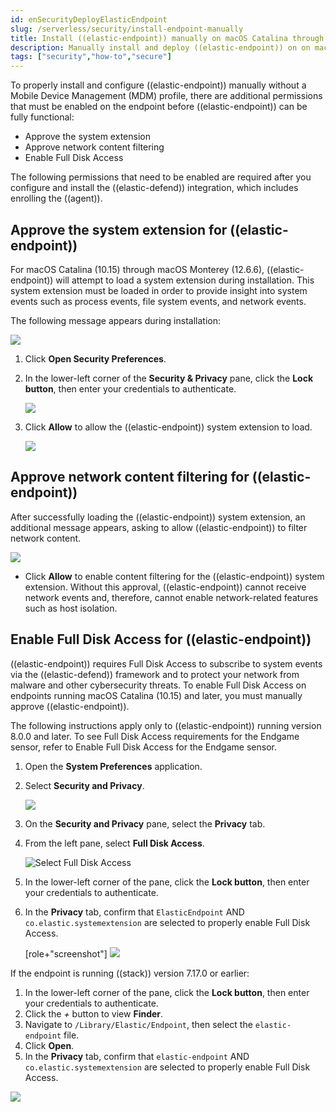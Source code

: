 ```yaml
---
id: enSecurityDeployElasticEndpoint
slug: /serverless/security/install-endpoint-manually
title: Install ((elastic-endpoint)) manually on macOS Catalina through Monterey
description: Manually install and deploy ((elastic-endpoint)) on on macOS Catalina through Monterey.
tags: ["security","how-to","secure"]
---
```


<div id="deploy-elastic-endpoint"></div>

To properly install and configure ((elastic-endpoint)) manually without a Mobile Device Management (MDM) profile, there are additional permissions that must be enabled on the endpoint before ((elastic-endpoint)) can be fully functional:

* <DocLink id="enSecurityDeployElasticEndpoint" section="approve-the-system-extension-for-((elastic-endpoint))">Approve the system extension</DocLink>
* <DocLink id="enSecurityDeployElasticEndpoint" section="approve-network-content-filtering-for-((elastic-endpoint))">Approve network content filtering</DocLink>
* <DocLink id="enSecurityDeployElasticEndpoint" section="enable-full-disk-access-for-((elastic-endpoint))">Enable Full Disk Access</DocLink>

<DocCallOut title="Note">
The following permissions that need to be enabled are required after you <DocLink id="enSecurityInstallEndpoint">configure and install the ((elastic-defend)) integration</DocLink>, which includes <DocLink id="enSecurityInstallEndpoint" section="configure-and-enroll-the-((agent))">enrolling the ((agent))</DocLink>.
</DocCallOut>

<div id="system-extension-endpoint"></div>

## Approve the system extension for ((elastic-endpoint))

For macOS Catalina (10.15) through macOS Monterey (12.6.6), ((elastic-endpoint)) will attempt to load a system extension during installation. This system extension must be loaded in order to provide insight into system events such as process events, file system events, and network events.

The following message appears during installation:

![](../images/deploy-elastic-endpoint/-getting-started-install-endpoint-system-ext-blocked.png)

1. Click **Open Security Preferences**.
1. In the lower-left corner of the **Security & Privacy** pane, click the **Lock button**, then enter your credentials to authenticate.

    ![](../images/deploy-elastic-endpoint/-getting-started-fda-lock-button.png)

1. Click **Allow** to allow the ((elastic-endpoint)) system extension to load.

    ![](../images/deploy-elastic-endpoint/-getting-started-install-endpoint-allow-system-ext.png)

<div id="allow-filter-content"></div>

## Approve network content filtering for ((elastic-endpoint))

After successfully loading the ((elastic-endpoint)) system extension,  an additional message appears, asking to allow ((elastic-endpoint)) to filter network content.

![](../images/deploy-elastic-endpoint/-getting-started-install-endpoint-filter-network-content.png)

* Click **Allow** to enable content filtering for the ((elastic-endpoint)) system extension. Without this approval, ((elastic-endpoint)) cannot receive network events and, therefore, cannot enable network-related features such as <DocLink id="enSecurityHostIsolationOv">host isolation</DocLink>.

<div id="enable-fda-endpoint"></div>

## Enable Full Disk Access for ((elastic-endpoint))

((elastic-endpoint)) requires Full Disk Access to subscribe to system events via the ((elastic-defend)) framework and to protect your network from malware and other cybersecurity threats. To enable Full Disk Access on endpoints running macOS Catalina (10.15) and later, you must manually approve ((elastic-endpoint)). 

<DocCallOut title="Note">
The following instructions apply only to ((elastic-endpoint)) running version 8.0.0 and later. To see Full Disk Access requirements for the Endgame sensor, refer to <DocLink id="enSecurityEndgameSensorFullDiskAccess">Enable Full Disk Access for the Endgame sensor</DocLink>.
</DocCallOut>

1. Open the **System Preferences** application.
1. Select **Security and Privacy**.

    ![](../images/deploy-elastic-endpoint/-getting-started-fda-sec-privacy-pane.png)

1. On the **Security and Privacy** pane, select the **Privacy** tab.
1. From the left pane, select **Full Disk Access**.

    ![Select Full Disk Access](../images/deploy-elastic-endpoint/-getting-started-fda-select-fda.png)

1. In the lower-left corner of the pane, click the **Lock button**, then enter your credentials to authenticate.
1. In the **Privacy** tab,  confirm that `ElasticEndpoint` AND `co.elastic.systemextension` are selected to properly enable Full Disk Access.

    [role+"screenshot"]
    ![](../images/deploy-elastic-endpoint/-getting-started-fda-select-endpoint-ext.png)

If the endpoint is running ((stack)) version 7.17.0 or earlier:

1. In the lower-left corner of the pane, click the **Lock button**, then enter your credentials to authenticate.
1. Click the *+* button to view **Finder**.
1. Navigate to `/Library/Elastic/Endpoint`, then select the `elastic-endpoint` file.
1. Click **Open**.
1. In the **Privacy** tab, confirm that `elastic-endpoint` AND `co.elastic.systemextension` are selected to properly enable Full Disk Access.

![](../images/deploy-elastic-endpoint/-getting-started-fda-fda-7-16.png)